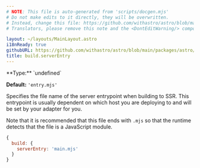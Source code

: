 ```yaml
---
# NOTE: This file is auto-generated from 'scripts/docgen.mjs'
# Do not make edits to it directly, they will be overwritten.
# Instead, change this file: https://github.com/withastro/astro/blob/main/packages/astro/src/%40types/astro.ts
# Translators, please remove this note and the <DontEditWarning/> component. 

layout: ~/layouts/MainLayout.astro
i18nReady: true
githubURL: https://github.com/withastro/astro/blob/main/packages/astro/src/%40types/astro.ts
title: build.serverEntry
---
```



<DontEditWarning />

<p>
**Type:** `undefined`

**Default:** `'entry.mjs'`

</p>

Specifies the file name of the server entrypoint when building to SSR.
This entrypoint is usually dependent on which host you are deploying to and
will be set by your adapter for you.

Note that it is recommended that this file ends with `.mjs` so that the runtime
detects that the file is a JavaScript module.

```js
{
  build: {
    serverEntry: 'main.mjs'
  }
}
```


